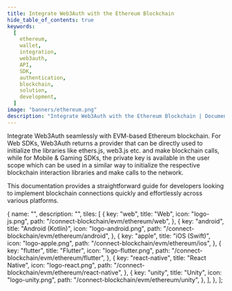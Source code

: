 ```yaml
---
title: Integrate Web3Auth with the Ethereum Blockchain
hide_table_of_contents: true
keywords:
  [
    ethereum,
    wallet,
    integration,
    web3auth,
    API,
    SDK,
    authentication,
    blockchain,
    solution,
    development,
  ]
image: "banners/ethereum.png"
description: "Integrate Web3Auth with the Ethereum Blockchain | Documentation - Web3Auth"
---
```



<SEO
  title="Integrate Web3Auth with the Ethereum Blockchain"
  description="Integrate Web3Auth with the Ethereum Blockchain | Documentation - Web3Auth"
  image="https://web3auth.io/docs/banners/ethereum.png"
  slug="/connect-blockchain/evm/ethereum"
/>

Integrate Web3Auth seamlessly with EVM-based Ethereum blockchain. For Web SDKs, Web3Auth returns a
provider that can be directly used to initialize the libraries like ethers.js, web3.js etc. and make
blockchain calls, while for Mobile & Gaming SDKs, the private key is available in the user scope
which can be used in a similar way to initialize the respective blockchain interaction libraries and
make calls to the network.

This documentation provides a straightforward guide for developers looking to implement blockchain
connections quickly and effortlessly across various platforms.

  {
    name: "",
    description: "",
    tiles: [
      {
        key: "web",
        title: "Web",
        icon: "logo-js.png",
        path: "/connect-blockchain/evm/ethereum/web",
      },
      {
        key: "android",
        title: "Android (Kotlin)",
        icon: "logo-android.png",
        path: "/connect-blockchain/evm/ethereum/android",
      },
      {
        key: "apple",
        title: "iOS (Swift)",
        icon: "logo-apple.png",
        path: "/connect-blockchain/evm/ethereum/ios",
      },
      {
        key: "flutter",
        title: "Flutter",
        icon: "logo-flutter.png",
        path: "/connect-blockchain/evm/ethereum/flutter",
      },
      {
        key: "react-native",
        title: "React Native",
        icon: "logo-react.png",
        path: "/connect-blockchain/evm/ethereum/react-native",
      },
      {
        key: "unity",
        title: "Unity",
        icon: "logo-unity.png",
        path: "/connect-blockchain/evm/ethereum/unity",
      },
    ],
  },
];

<Tiles tileGroups={Ethereum} />
